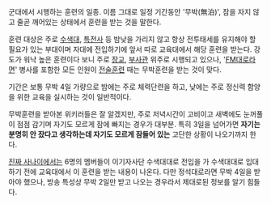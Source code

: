 군대에서 시행하는 훈련의 일종. 이름 그대로 일정 기간동안 '무박(無泊)', 잠을 자지 않고 줄곧 깨어있는 상태에서 훈련을 받는 것을 말한다.

훈련 대상은 주로 [[대한민국 육군/수색대|수색대]], [[육군 특수전사령부|특전사]] 등 밤낮을 가리지 않고 항상 전투태세를 유지해야 할 필요가 있는 부대이며 자대에 전입하기에 앞서 따로 교육대에서 해당 훈련을 받는다. 강도가 워낙 높은 훈련이다 보니 주로 [[장교]], [[부사관]] 위주로 시행되고 있으나, '[[FM]]대로라면' 병사를 포함한 모든 인원이 [[전술훈련]] 때는 무박훈련을 받는 것이 맞다.

기간은 보통 무박 4일 가량으로 밤에는 주로 체력단련을 하고, 낮에는 주로 정신력 함양을 위한 교육을 실시하는 것이 일반적이다. 

무박훈련을 받아본 위키러들은 잘 알겠지만, 주로 저녁시간이 고비이고 새벽에도 눈꺼풀이 점점 감기며 자기도 모르게 잠에 빠지는 경우가 대부분. 특히 3일을 넘어가면 '''자기는 분명히 안 잤다고 생각하는데 자기도 모르게 잠들어 있는''' 고단한 상황이 나오기까지 한다.

[[진짜 사나이]]에서는 6명의 멤버들이 이기자사단 수색대대로 전입을 가 수색대대로 입대하기 전에 교육대에서 이 훈련을 받는 내용이 나온다. 다만 정석대로라면  무박 4일을 받아야 했으나, 방송 특성상 무박 2일만 받고 나오는 경우라서 제대로된 정보를 알기 힘들다.
